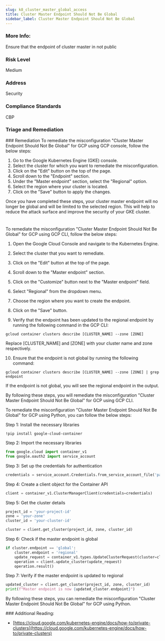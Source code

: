 ```yaml
---
slug: k8_cluster_master_global_access
title: Cluster Master Endpoint Should Not Be Global
sidebar_label: Cluster Master Endpoint Should Not Be Global
---
```


### More Info:

Ensure that the endpoint of cluster master in not public

### Risk Level

Medium

### Address

Security

### Compliance Standards

CBP


### Triage and Remediation
<Tabs>
<Tab title='Remediation'>
### Remediation

<AccordionGroup>
<Accordion title='Using Console' defaultOpen='true'>
To remediate the misconfiguration "Cluster Master Endpoint Should Not Be Global" for GCP using GCP console, follow the below steps:

1. Go to the Google Kubernetes Engine (GKE) console.
2. Select the cluster for which you want to remediate the misconfiguration.
3. Click on the "Edit" button on the top of the page.
4. Scroll down to the "Endpoint" section.
5. Under the "Master endpoint" section, select the "Regional" option.
6. Select the region where your cluster is located.
7. Click on the "Save" button to apply the changes.

Once you have completed these steps, your cluster master endpoint will no longer be global and will be limited to the selected region. This will help to reduce the attack surface and improve the security of your GKE cluster.

#
</Accordion>

<Accordion title='Using CLI'>
To remediate the misconfiguration "Cluster Master Endpoint Should Not Be Global" for GCP using GCP CLI, follow the below steps:

1. Open the Google Cloud Console and navigate to the Kubernetes Engine.

2. Select the cluster that you want to remediate.

3. Click on the "Edit" button at the top of the page.

4. Scroll down to the "Master endpoint" section.

5. Click on the "Customize" button next to the "Master endpoint" field.

6. Select "Regional" from the dropdown menu.

7. Choose the region where you want to create the endpoint.

8. Click on the "Save" button.

9. Verify that the endpoint has been updated to the regional endpoint by running the following command in the GCP CLI:

```
gcloud container clusters describe [CLUSTER_NAME] --zone [ZONE]
```

Replace [CLUSTER_NAME] and [ZONE] with your cluster name and zone respectively.

10. Ensure that the endpoint is not global by running the following command:

```
gcloud container clusters describe [CLUSTER_NAME] --zone [ZONE] | grep endpoint
```

If the endpoint is not global, you will see the regional endpoint in the output.

By following these steps, you will remediate the misconfiguration "Cluster Master Endpoint Should Not Be Global" for GCP using GCP CLI.
</Accordion>

<Accordion title='Using Python'>
To remediate the misconfiguration "Cluster Master Endpoint Should Not Be Global" for GCP using Python, you can follow the below steps:

Step 1: Install the necessary libraries

```
!pip install google-cloud-container
```

Step 2: Import the necessary libraries

```python
from google.cloud import container_v1
from google.oauth2 import service_account
```

Step 3: Set up the credentials for authentication

```python
credentials = service_account.Credentials.from_service_account_file('path/to/your/credentials.json')
```

Step 4: Create a client object for the Container API

```python
client = container_v1.ClusterManagerClient(credentials=credentials)
```

Step 5: Get the cluster details

```python
project_id = 'your-project-id'
zone = 'your-zone'
cluster_id = 'your-cluster-id'

cluster = client.get_cluster(project_id, zone, cluster_id)
```

Step 6: Check if the master endpoint is global

```python
if cluster.endpoint == 'global':
    cluster.endpoint = 'regional'
    update_request = container_v1.types.UpdateClusterRequest(cluster=cluster, update_mask={'paths':['endpoint']})
    operation = client.update_cluster(update_request)
    operation.result()
```

Step 7: Verify if the master endpoint is updated to regional

```python
updated_cluster = client.get_cluster(project_id, zone, cluster_id)
print(f"Master endpoint is now {updated_cluster.endpoint}")
```

By following these steps, you can remediate the misconfiguration "Cluster Master Endpoint Should Not Be Global" for GCP using Python.
</Accordion>

</AccordionGroup>
</Tab>
</Tabs>
### Additional Reading:

- [https://cloud.google.com/kubernetes-engine/docs/how-to/private-clusters](https://cloud.google.com/kubernetes-engine/docs/how-to/private-clusters) 

